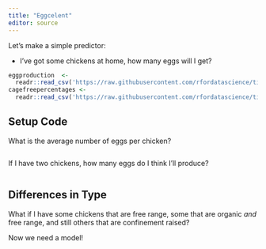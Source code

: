 ```yaml
---
title: "Eggcelent"
editor: source
---
```


Let's make a simple predictor: 

- I've got some chickens at home, how many eggs will I get? 

```r
eggproduction  <- 
  readr::read_csv('https://raw.githubusercontent.com/rfordatascience/tidytuesday/main/data/2023/2023-04-11/egg-production.csv')
cagefreepercentages <-
  readr::read_csv('https://raw.githubusercontent.com/rfordatascience/tidytuesday/main/data/2023/2023-04-11/cage-free-percentages.csv')
```

## Setup Code

What is the average number of eggs per chicken? 

```r

```

If I have two chickens, how many eggs do I think I'll produce? 

```r

```

## Differences in Type 

What if I have some chickens that are free range, some that are organic *and* free range, and still others that are confinement raised? 

Now we need a model! 

```r

```

